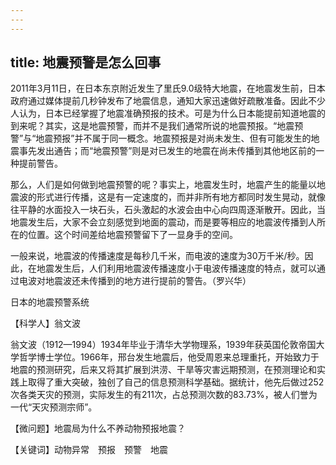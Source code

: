 ```yaml
---
---
---
```

title: 地震预警是怎么回事
---




2011年3月11日，在日本东京附近发生了里氏9.0级特大地震，在地震发生前，日本政府通过媒体提前几秒钟发布了地震信息，通知大家迅速做好疏散准备。因此不少人认为，日本已经掌握了地震准确预报的技术。可是为什么日本能提前知道地震的到来呢？其实，这是地震预警，而并不是我们通常所说的地震预报。“地震预警”与“地震预报”并不属于同一概念。地震预报是对尚未发生、但有可能发生的地震事先发出通告；而“地震预警”则是对已发生的地震在尚未传播到其他地区前的一种提前警告。

那么，人们是如何做到地震预警的呢？事实上，地震发生时，地震产生的能量以地震波的形式进行传播，这是有一定速度的，而并非所有地方都同时发生晃动，就像往平静的水面投入一块石头，石头激起的水波会由中心向四周逐渐散开。因此，当地震发生后，大家不会立刻感觉到地面的震动，而是要等相应的地震波传播到人所在的位置。这个时间差给地震预警留下了一显身手的空间。

一般来说，地震波的传播速度是每秒几千米，而电波的速度为30万千米/秒。因此，在地震发生后，人们利用地震波传播速度小于电波传播速度的特点，就可以通过电波对地震波还未传播到的地方进行提前的警告。（罗兴华）

日本的地震预警系统





【科学人】翁文波

翁文波（1912—1994）1934年毕业于清华大学物理系，1939年获英国伦敦帝国大学哲学博士学位。1966年，邢台发生地震后，他受周恩来总理重托，开始致力于地震的预测研究，后来又将其扩展到洪涝、干旱等灾害远期预测，在预测理论和实践上取得了重大突破，独创了自己的信息预测科学基础。据统计，他先后做过252次各类天灾的预测，实际发生的有211次，占总预测次数的83.73%，被人们誉为一代“天灾预测宗师”。

【微问题】地震局为什么不养动物预报地震？

【关键词】动物异常　预报　预警　地震